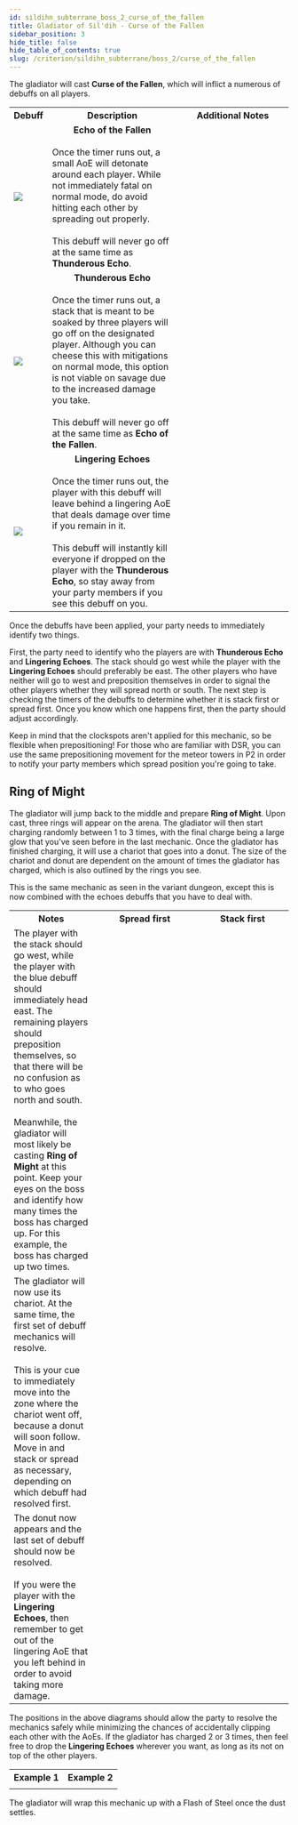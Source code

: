 ```yaml
---
id: sildihn_subterrane_boss_2_curse_of_the_fallen
title: Gladiator of Sil'dih - Curse of the Fallen
sidebar_position: 3
hide_title: false
hide_table_of_contents: true
slug: /criterion/sildihn_subterrane/boss_2/curse_of_the_fallen
---
```



The gladiator will cast <strong>Curse of the Fallen</strong>, which will inflict a numerous of debuffs on all players. 

<table width='70%'>
    <tr>
        <th>Debuff</th>
        <th>Description</th>
        <th width='40%'>Additional Notes</th>
    </tr>
    <tr>
        <td><img src={echo_of_the_fallen_icon_hr} /></td>
        <td><center><strong>Echo of the Fallen</strong></center><br />Once the timer runs out, a small AoE will detonate around each player. While not immediately fatal on normal mode, do avoid hitting each other by spreading out properly.<br /><br />This debuff will never go off at the same time as <strong>Thunderous Echo</strong>.</td>
        <td rowspan='3'><KittenAsset path='ass/boss2/boss_2_curse_of_the_fallen_spread_first.png' /><br /><KittenAsset path='ass/boss2/boss_2_curse_of_the_fallen_stack_first.png' /></td>
    </tr>
    <tr>
        <td><img src={thunderous_echo_icon_hr} /></td>
        <td><center><strong>Thunderous Echo</strong></center><br />Once the timer runs out, a stack that is meant to be soaked by three players will go off on the designated player. Although you can cheese this with mitigations on normal mode, this option is not viable on savage due to the increased damage you take.<br /><br />This debuff will never go off at the same time as <strong>Echo of the Fallen</strong>.</td>
    </tr>
    <tr>
        <td><img src={lingering_echoes_icon_hr} /></td>
        <td><center><strong>Lingering Echoes</strong></center><br />Once the timer runs out, the player with this debuff will leave behind a lingering AoE that deals damage over time if you remain in it.<br /><br />This debuff will instantly kill everyone if dropped on the player with the <strong>Thunderous Echo</strong>, so stay away from your party members if you see this debuff on you.</td>
    </tr>
</table>

Once the debuffs have been applied, your party needs to immediately identify two things.

First, the party need to identify who the players are with <strong>Thunderous Echo</strong> and <strong>Lingering Echoes</strong>. The stack should go west while the player with the <strong>Lingering Echoes</strong> should preferably be east. The other players who have neither will go to west and preposition themselves in order to signal the other players whether they will spread north or south. The next step is checking the timers of the debuffs to determine whether it is stack first or spread first. Once you know which one happens first, then the party should adjust accordingly.

Keep in mind that the clockspots aren't applied for this mechanic, so be flexible when prepositioning! For those who are familiar with DSR, you can use the same prepositioning movement for the meteor towers in P2 in order to notify your party members which spread position you're going to take.

## Ring of Might

The gladiator will jump back to the middle and prepare <strong>Ring of Might</strong>. Upon cast, three rings will appear on the arena. The gladiator will then start charging randomly between 1 to 3 times, with the final charge being a large glow that you've seen before in the last mechanic. Once the gladiator has finished charging, it will use a chariot that goes into a donut. The size of the chariot and donut are dependent on the amount of times the gladiator has charged, which is also outlined by the rings you see.

This is the same mechanic as seen in the variant dungeon, except this is now combined with the echoes debuffs that you have to deal with. 

<table width='100%'>
    <tr>
        <th width='30%'>Notes</th>
        <th>Spread first</th>
        <th>Stack first</th>
    </tr>
    <tr>
        <td>The player with the stack should go west, while the player with the blue debuff should immediately head east. The remaining players should preposition themselves, so that there will be no confusion as to who goes north and south.<br /><br />Meanwhile, the gladiator will most likely be casting <strong>Ring of Might</strong> at this point. Keep your eyes on the boss and identify how many times the boss has charged up. For this example, the boss has charged up two times.</td>
        <td><KittenAsset path='ass/boss2/boss_2_curse_of_the_fallen_spread_part1.png' /></td>
        <td><KittenAsset path='ass/boss2/boss_2_curse_of_the_fallen_stack_part1.png' /></td>
    </tr>
    <tr>
        <td>The gladiator will now use its chariot. At the same time, the first set of debuff mechanics will resolve.<br /><br />This is your cue to immediately move into the zone where the chariot went off, because a donut will soon follow. Move in and stack or spread as necessary, depending on which debuff had resolved first.</td>
        <td><KittenAsset path='ass/boss2/boss_2_curse_of_the_fallen_spread_part2.png' /></td>
        <td><KittenAsset path='ass/boss2/boss_2_curse_of_the_fallen_stack_part2.png' /></td>
    </tr>
    <tr>
        <td>The donut now appears and the last set of debuff should now be resolved.<br /><br />If you were the player with the <strong>Lingering Echoes</strong>, then remember to get out of the lingering AoE that you left behind in order to avoid taking more damage.</td>
        <td><KittenAsset path='ass/boss2/boss_2_curse_of_the_fallen_spread_part3.png' /></td>
        <td><KittenAsset path='ass/boss2/boss_2_curse_of_the_fallen_stack_part3.png' /></td>
    </tr>
</table>

The positions in the above diagrams should allow the party to resolve the mechanics safely while minimizing the chances of accidentally clipping each other with the AoEs. If the gladiator has charged 2 or 3 times, then feel free to drop the <strong>Lingering Echoes</strong> wherever you want, as long as its not on top of the other players.

<table>
    <tr>
        <th>Example 1</th>
        <th>Example 2</th>
    </tr>
    <tr>
        <td><KittenAsset path='ass/boss2/boss_2_curse_of_the_fallen_example1.webm' /></td>
        <td><KittenAsset path='ass/boss2/boss_2_curse_of_the_fallen_example2.webm' /></td>
    </tr>
</table>

The gladiator will wrap this mechanic up with a <Raidwide>Flash of Steel</Raidwide> once the dust settles.